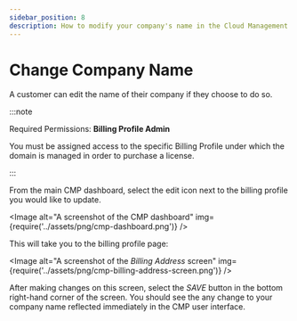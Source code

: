 ```yaml
---
sidebar_position: 8
description: How to modify your company's name in the Cloud Management Platform
---
```


# Change Company Name

A customer can edit the name of their company if they choose to do so.

:::note

Required Permissions: **Billing Profile Admin**

You must be assigned access to the specific Billing Profile under which the domain is managed in order to purchase a license.

:::

From the main CMP dashboard, select the edit icon next to the billing profile you would like to update.


<Image
  alt="A screenshot of the CMP dashboard"
  img={require('../assets/png/cmp-dashboard.png')}
/>

This will take you to the billing profile page:

<Image
  alt="A screenshot of the _Billing Address_ screen"
  img={require('../assets/png/cmp-billing-address-screen.png')}
/>

After making changes on this screen, select the _SAVE_ button in the bottom right-hand corner of the screen. You should see the any change to your company name reflected immediately in the CMP user interface.
